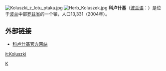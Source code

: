 [[File:Koluszki_z_lotu_ptaka.jpg|thumb]]
[[File:Herb_Koluszek.jpg|right]]
'''科卢什基'''（[[波兰语|波兰语]]：'''{{lang|pl|Koluszki}}'''）是位于[[波兰|波兰]]中部[[罗兹省|罗兹省]]的一个镇，人口13,331（2004年）。

==外部链接==
*[http://www.koluszki.pl/ 科卢什基官方网站]

{{poland-stub}}
{{coord|51|46|N|19|48|E|display=title}}

[[Category:罗兹省城市|K]]

[[it:Koluszki|it:Koluszki]]